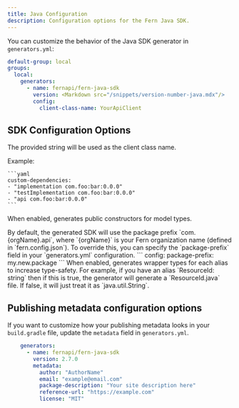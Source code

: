 ```yaml
---
title: Java Configuration
description: Configuration options for the Fern Java SDK.
---
```

You can customize the behavior of the Java SDK generator in `generators.yml`:

```yaml {7-9}
default-group: local
groups:
  local:
    generators:
      - name: fernapi/fern-java-sdk
        version: <Markdown src="/snippets/version-number-java.mdx"/>
        config:
          client-class-name: YourApiClient
```

## SDK Configuration Options

<ParamField path="base-api-exception-class-name" type="string" required={false} toc={true}>
</ParamField>

<ParamField path="base-exception-class-name" type="string" required={false} toc={true}>
</ParamField>

<ParamField path="client-class-name" type="string" default="<Organization>ApiClient" required={false} toc={true}>

The provided string will be used as the client class name.
</ParamField>

<ParamField path="custom-dependencies" type="List<string>" required={false} toc={true}>

Example:

    ```yaml
    custom-dependencies:
    - "implementation com.foo:bar:0.0.0"
    - "testImplementation com.foo:bar:0.0.0"
    - "api com.foo:bar:0.0.0"
    ```

</ParamField>

<ParamField path="disable-required-property-builder-checks" type="boolean" default="false" required={false} toc={true}>
</ParamField>

<ParamField path="enable-forward-compatible-enums" type="boolean" default="false" required={false} toc={true}>
</ParamField>

<ParamField path="enable-inline-types" type="boolean" default="false" required={false} toc={true}>
</ParamField>

<ParamField path="enable-public-constructors" type="boolean" default="false" required={false} toc={true}>

When enabled, generates public constructors for model types.
</ParamField>

<ParamField path="generate-unknown-as-json-node" type="boolean" default="false" required={false} toc={true}>
</ParamField>

<ParamField path="inline-file-properties" type="boolean" default="false" required={false} toc={true}>
</ParamField>

<ParamField path="inline-path-parameters" type="boolean" default="false" required={false} toc={true}>
</ParamField>

<ParamField path="json-include" type="'non-empty' | 'non-absent'" default="non-absent" required={false} toc={true}>
</ParamField>

<ParamField path="package-layout" type="'nested' | 'flat'" default="nested" required={false} toc={true}>
</ParamField>

<ParamField path="package-prefix" type="string" required={false} toc={true}>
By default, the generated SDK will use the package prefix `com.{orgName}.api`, where `{orgName}` is your Fern organization name (defined in `fern.config.json`). 
To override this, you can specify the `package-prefix` field in your `generators.yml` configuration.
```
config: 
  package-prefix: my.new.package
```
</ParamField>

<ParamField path="publish-to" type="'central' | 'ossrh'" required={false} toc={true}>
</ParamField>

<ParamField path="wrapped-aliases" type="boolean" default="false" required={false} toc={true}>
  When enabled, generates wrapper types for each alias to increase type-safety.
For example, if you have an alias `ResourceId: string` then if this is true, the
generator will generate a `ResourceId.java` file. If false, it will just treat it
as `java.util.String`.
</ParamField>

## Publishing metadata configuration options

If you want to customize how your publishing metadata looks in your
`build.gradle` file, update the `metadata` field in `generators.yml`.

```yml {4-9}
    generators:
      - name: fernapi/fern-java-sdk
        version: 2.7.0
        metadata:
          author: "AuthorName"
          email: "example@email.com"
          package-description: "Your site description here"
          reference-url: "https://example.com"
          license: "MIT"

```

<ParamField path="author" type="string" required={false} toc={true}>
</ParamField>
<ParamField path="email" type="string" required={false} toc={true}>
</ParamField>
<ParamField path="license" type="'MIT' | 'Apache-2.0' | { custom: 'Custom License Name' }" required={false} toc={true}>
</ParamField>
<ParamField path="package-description" type="string" required={false} toc={true}>
</ParamField>
<ParamField path="reference-url" type="string" required={false} toc={true}>
</ParamField>